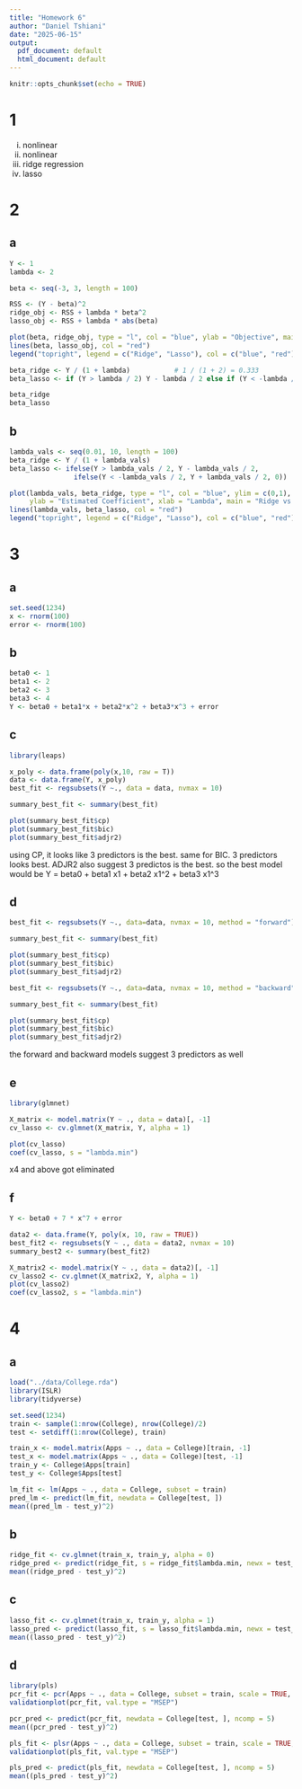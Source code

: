 ```yaml
---
title: "Homework 6"
author: "Daniel Tshiani"
date: "2025-06-15"
output:
  pdf_document: default
  html_document: default
---
```


```r
knitr::opts_chunk$set(echo = TRUE)
```

# 1

i. nonlinear
ii. nonlinear
iii. ridge regression
iv. lasso

# 2
## a
```r
Y <- 1
lambda <- 2
```

```r
beta <- seq(-3, 3, length = 100)

RSS <- (Y - beta)^2
ridge_obj <- RSS + lambda * beta^2
lasso_obj <- RSS + lambda * abs(beta)

plot(beta, ridge_obj, type = "l", col = "blue", ylab = "Objective", main = "Ridge vs Lasso")
lines(beta, lasso_obj, col = "red")
legend("topright", legend = c("Ridge", "Lasso"), col = c("blue", "red"), lty = 1)

```

```r
beta_ridge <- Y / (1 + lambda)           # 1 / (1 + 2) = 0.333
beta_lasso <- if (Y > lambda / 2) Y - lambda / 2 else if (Y < -lambda / 2) Y + lambda / 2 else 0

beta_ridge
beta_lasso
```

## b
```r
lambda_vals <- seq(0.01, 10, length = 100)
beta_ridge <- Y / (1 + lambda_vals)
beta_lasso <- ifelse(Y > lambda_vals / 2, Y - lambda_vals / 2,
                ifelse(Y < -lambda_vals / 2, Y + lambda_vals / 2, 0))

plot(lambda_vals, beta_ridge, type = "l", col = "blue", ylim = c(0,1),
     ylab = "Estimated Coefficient", xlab = "Lambda", main = "Ridge vs Lasso Estimates")
lines(lambda_vals, beta_lasso, col = "red")
legend("topright", legend = c("Ridge", "Lasso"), col = c("blue", "red"), lty = 1)

```


# 3

## a
```r
set.seed(1234)
x <- rnorm(100)
error <- rnorm(100)
```

## b
```r
beta0 <- 1
beta1 <- 2
beta2 <- 3
beta3 <- 4
Y <- beta0 + beta1*x + beta2*x^2 + beta3*x^3 + error
```

## c
```r
library(leaps)

x_poly <- data.frame(poly(x,10, raw = T))
data <- data.frame(Y, x_poly)
best_fit <- regsubsets(Y ~., data = data, nvmax = 10)

summary_best_fit <- summary(best_fit)

plot(summary_best_fit$cp)
plot(summary_best_fit$bic)
plot(summary_best_fit$adjr2)
```

using CP, it looks like 3 predictors is the best.
same for BIC. 3 predictors looks best.
ADJR2 also suggest 3 predictos is the best.
so the best model would be Y = beta0 + beta1 x1 + beta2 x1^2 + beta3 x1^3

## d
```r
best_fit <- regsubsets(Y ~., data=data, nvmax = 10, method = "forward")

summary_best_fit <- summary(best_fit)

plot(summary_best_fit$cp)
plot(summary_best_fit$bic)
plot(summary_best_fit$adjr2)
```


```r
best_fit <- regsubsets(Y ~., data=data, nvmax = 10, method = "backward")

summary_best_fit <- summary(best_fit)

plot(summary_best_fit$cp)
plot(summary_best_fit$bic)
plot(summary_best_fit$adjr2)
```
the forward and backward models suggest 3 predictors as well


## e
```r
library(glmnet)

X_matrix <- model.matrix(Y ~ ., data = data)[, -1]
cv_lasso <- cv.glmnet(X_matrix, Y, alpha = 1)

plot(cv_lasso)
coef(cv_lasso, s = "lambda.min")

```
x4 and above got eliminated

## f
```r
Y <- beta0 + 7 * x^7 + error

data2 <- data.frame(Y, poly(x, 10, raw = TRUE))
best_fit2 <- regsubsets(Y ~ ., data = data2, nvmax = 10)
summary_best2 <- summary(best_fit2)

X_matrix2 <- model.matrix(Y ~ ., data = data2)[, -1]
cv_lasso2 <- cv.glmnet(X_matrix2, Y, alpha = 1)
plot(cv_lasso2)
coef(cv_lasso2, s = "lambda.min")
```


# 4
## a
```r
load("../data/College.rda")
library(ISLR)
library(tidyverse)

set.seed(1234)
train <- sample(1:nrow(College), nrow(College)/2)
test <- setdiff(1:nrow(College), train)

train_x <- model.matrix(Apps ~ ., data = College)[train, -1]
test_x <- model.matrix(Apps ~ ., data = College)[test, -1]
train_y <- College$Apps[train]
test_y <- College$Apps[test]
```

```r
lm_fit <- lm(Apps ~ ., data = College, subset = train)
pred_lm <- predict(lm_fit, newdata = College[test, ])
mean((pred_lm - test_y)^2)
```
## b
```r
ridge_fit <- cv.glmnet(train_x, train_y, alpha = 0)
ridge_pred <- predict(ridge_fit, s = ridge_fit$lambda.min, newx = test_x)
mean((ridge_pred - test_y)^2)
```

## c
```r
lasso_fit <- cv.glmnet(train_x, train_y, alpha = 1)
lasso_pred <- predict(lasso_fit, s = lasso_fit$lambda.min, newx = test_x)
mean((lasso_pred - test_y)^2)
```

## d
```r
library(pls)
pcr_fit <- pcr(Apps ~ ., data = College, subset = train, scale = TRUE, validation = "CV")
validationplot(pcr_fit, val.type = "MSEP")

pcr_pred <- predict(pcr_fit, newdata = College[test, ], ncomp = 5)
mean((pcr_pred - test_y)^2)
```

```r
pls_fit <- plsr(Apps ~ ., data = College, subset = train, scale = TRUE, validation = "CV")
validationplot(pls_fit, val.type = "MSEP")

pls_pred <- predict(pls_fit, newdata = College[test, ], ncomp = 5)
mean((pls_pred - test_y)^2)

```

